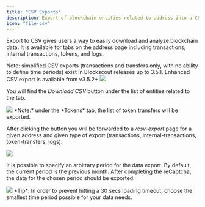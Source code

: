 ```yaml
---
title: "CSV Exports"
description: Export of blockchain entities related to address into a CSV file
icon: "file-csv"
---
```


Export to CSV gives users a way to easily download and analyze blockchain data. It is available for tabs on the address page including transactions, internal transactions, tokens, and logs.

<Info>
Note: simplified CSV exports (transactions and transfers only, with no ability to define time periods) exist in Blockscout releases up to 3.5.1. Enhanced CSV export is available from v3.5.2+

</Info>

<Frame caption="">
  <img src="/images/31170481-image.jpeg" />
</Frame>

You will find the *Download CSV* button under the list of entities related to the tab.

<Frame caption="">
  <img src="/images/96f561dc-image.jpeg" />
</Frame>

<Info>
*Note:* under the *Tokens* tab, the list of token transfers will be exported.

</Info>

After clicking the button you will be forwarded to a */csv-export* page for a given address and given type of export (transactions, internal-transactions, token-transfers, logs).

<Frame caption="">
  <img src="/images/1a7283db-image.jpeg" />
</Frame>

It is possible to specify an arbitrary period for the data export. By default, the current period is the previous month. After completing the reCaptcha, the data for the chosen period should be exported.

<Frame caption="">
  <img src="/images/214e0caa-image.jpeg" />
</Frame>

<Info>
*Tip*: In order to prevent hitting a 30 secs loading timeout, choose the smallest time period possible for your data needs.

</Info>



